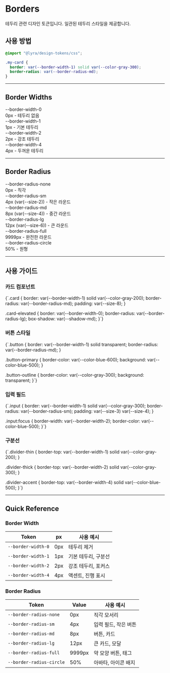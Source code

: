
<Meta title="Design Tokens/Borders" />

# Borders

테두리 관련 디자인 토큰입니다. 일관된 테두리 스타일을 제공합니다.

## 사용 방법

```css
@import "@lyra/design-tokens/css";

.my-card {
  border: var(--border-width-1) solid var(--color-gray-300);
  border-radius: var(--border-radius-md);
}
```

---

## Border Widths

<div className="token-grid">
  <div className="border-demo" style={{ borderWidth: 'var(--border-width-0)' }}>
    <div className="token-name">--border-width-0</div>
    <div className="token-value">0px - 테두리 없음</div>
  </div>

  <div className="border-demo" style={{ borderWidth: 'var(--border-width-1)' }}>
    <div className="token-name">--border-width-1</div>
    <div className="token-value">1px - 기본 테두리</div>
  </div>

  <div className="border-demo" style={{ borderWidth: 'var(--border-width-2)' }}>
    <div className="token-name">--border-width-2</div>
    <div className="token-value">2px - 강조 테두리</div>
  </div>

  <div className="border-demo" style={{ borderWidth: 'var(--border-width-4)' }}>
    <div className="token-name">--border-width-4</div>
    <div className="token-value">4px - 두꺼운 테두리</div>
  </div>
</div>

---

## Border Radius

<div className="token-grid">
  <div className="border-demo" style={{ borderRadius: 'var(--border-radius-none)' }}>
    <div className="token-name">--border-radius-none</div>
    <div className="token-value">0px - 직각</div>
  </div>

  <div className="border-demo" style={{ borderRadius: 'var(--border-radius-sm)' }}>
    <div className="token-name">--border-radius-sm</div>
    <div className="token-value">4px (var(--size-2)) - 작은 라운드</div>
  </div>

  <div className="border-demo" style={{ borderRadius: 'var(--border-radius-md)' }}>
    <div className="token-name">--border-radius-md</div>
    <div className="token-value">8px (var(--size-4)) - 중간 라운드</div>
  </div>

  <div className="border-demo" style={{ borderRadius: 'var(--border-radius-lg)' }}>
    <div className="token-name">--border-radius-lg</div>
    <div className="token-value">12px (var(--size-6)) - 큰 라운드</div>
  </div>

  <div className="border-demo" style={{ borderRadius: 'var(--border-radius-full)' }}>
    <div className="token-name">--border-radius-full</div>
    <div className="token-value">9999px - 완전한 라운드</div>
  </div>

  <div className="border-demo" style={{ borderRadius: 'var(--border-radius-circle)', width: '8rem', height: '8rem' }}>
    <div className="token-name">--border-radius-circle</div>
    <div className="token-value">50% - 원형</div>
  </div>
</div>

---

## 사용 가이드

### 카드 컴포넌트

<div className="code-block">{`.card {
  border: var(--border-width-1) solid var(--color-gray-200);
  border-radius: var(--border-radius-md);
  padding: var(--size-8);
}

.card-elevated {
  border: var(--border-width-0);
  border-radius: var(--border-radius-lg);
  box-shadow: var(--shadow-md);
}`}</div>

### 버튼 스타일

<div className="code-block">{`.button {
  border: var(--border-width-1) solid transparent;
  border-radius: var(--border-radius-md);
}

.button-primary {
  border-color: var(--color-blue-600);
  background: var(--color-blue-500);
}

.button-outline {
  border-color: var(--color-gray-300);
  background: transparent;
}`}</div>

### 입력 필드

<div className="code-block">{`.input {
  border: var(--border-width-1) solid var(--color-gray-300);
  border-radius: var(--border-radius-sm);
  padding: var(--size-3) var(--size-4);
}

.input:focus {
  border-width: var(--border-width-2);
  border-color: var(--color-blue-500);
}`}</div>

### 구분선

<div className="code-block">{`.divider-thin {
  border-top: var(--border-width-1) solid var(--color-gray-200);
}

.divider-thick {
  border-top: var(--border-width-2) solid var(--color-gray-300);
}

.divider-accent {
  border-top: var(--border-width-4) solid var(--color-blue-500);
}`}</div>

---

## Quick Reference

### Border Width

| Token | px | 사용 예시 |
|-------|----|----|
| `--border-width-0` | 0px | 테두리 제거 |
| `--border-width-1` | 1px | 기본 테두리, 구분선 |
| `--border-width-2` | 2px | 강조 테두리, 포커스 |
| `--border-width-4` | 4px | 액센트, 진행 표시 |

### Border Radius

| Token | Value | 사용 예시 |
|-------|-------|----------|
| `--border-radius-none` | 0px | 직각 모서리 |
| `--border-radius-sm` | 4px | 입력 필드, 작은 버튼 |
| `--border-radius-md` | 8px | 버튼, 카드 |
| `--border-radius-lg` | 12px | 큰 카드, 모달 |
| `--border-radius-full` | 9999px | 약 모양 버튼, 태그 |
| `--border-radius-circle` | 50% | 아바타, 아이콘 배지 |
